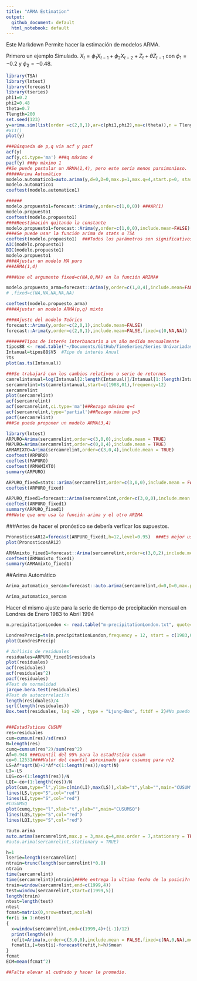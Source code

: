 ```yaml
---
title: "ARMA Estimation"
output:
  github_document: default
  html_notebook: default
---
```


Este Markdown Permite hacer la estimación de modelos ARMA.


Primero un ejemplo Simulado.
$X_t=\phi_{1}X_{t-1}+\phi_{2}X_{t-2}+Z_t+\theta Z_{t-1}$ con $\phi_{1}=-0.2$ y $\phi_2=-0.48$.

```r
library(TSA)
library(lmtest)
library(forecast)
library(tseries)
phi1=0.2
phi2=0.48
theta=0.7
Tlength=200
set.seed(123)
y=arima.sim(list(order =c(2,0,1),ar=c(phi1,phi2),ma=c(theta)),n = Tlength)
#x11()
plot(y)

###Búsqueda de p,q vía acf y pacf
acf(y)
acf(y,ci.type='ma') ###q máximo 4
pacf(y) ###p máximo 1
##Se puede postular un ARMA(1,4), pero este sería menos parsimonioso.
#####Arima Automático
modelo.automatico1=auto.arima(y,d=0,D=0,max.p=1,max.q=4,start.p=0, start.q=0,seasonal=FALSE,max.order=5,stationary=TRUE,ic="aicc",stepwise=FALSE,allowmean = TRUE)  ###Se propuso un modelo ARMA(1,4), aunque varios coeficientes no son significativo
modelo.automatico1
coeftest(modelo.automatico1)

######
modelo.propuesto1=forecast::Arima(y,order=c(1,0,0)) ###AR(1)
modelo.propuesto1
coeftest(modelo.propuesto1)
####Reestimación quitando la constante
modelo.propuesto1=forecast::Arima(y,order=c(1,0,0),include.mean=FALSE) ###AR(1)
####Se puede usar la función arima de stats o TSA
coeftest(modelo.propuesto1)  ###Todos los parámetros son significativos
AIC(modelo.propuesto1)
BIC(modelo.propuesto1)
modelo.propuesto1
####Ajustar un modelo MA puro
###ARMA(1,4)

####Use el argumento fixed=c(NA,0,NA) en la función ARIMA#

modelo.propuesto_arma=forecast::Arima(y,order=c(1,0,4),include.mean=FALSE,fixed=c(NA,0,NA,0,NA))
# ,fixed=c(NA,NA,NA,NA,NA)

coeftest(modelo.propuesto_arma)
####Ajustar un modelo ARMA(p,q) mixto

####Ajuste del modelo Teórico
forecast::Arima(y,order=c(2,0,1),include.mean=FALSE)
forecast::Arima(y,order=c(2,0,1),include.mean=FALSE,fixed=c(0,NA,NA))
```


```r

#######Tipos de interés interbancario a un año medido mensualmente
tipos88 <- read.table("~/Documents/GitHub/TimeSeries/Series Univariadas/R/Estimación ARMA/tipos88.dat", quote="\"", comment.char="")
Intanual=tipos88$V5  #Tipo de interés Anual
?ts
plot(as.ts(Intanual))
```

```r
###Se trabajará con los cambios relativos o serie de retornos
camrelintanual=log(Intanual[2:length(Intanual)]/Intanual[1:(length(Intanual)-1)])
sercamrelint=ts(camrelintanual,start=c(1988,01),frequency=12)
sercamrelint
plot(sercamrelint)
acf(sercamrelint)
acf(sercamrelint,ci.type='ma')##Rezago máximo q=4
acf(sercamrelint,type='partial')##Rezago máximo p=3
pacf(sercamrelint)
###Se puede proponer un modelo ARMA(3,4)

```

```r
library(lmtest)
ARPURO=Arima(sercamrelint,order=c(3,0,0),include.mean = TRUE)
MAPURO=Arima(sercamrelint,order=c(0,0,4),include.mean = TRUE)
ARMAMIXTO=Arima(sercamrelint,order=c(3,0,4),include.mean = TRUE)
coeftest(ARPURO)
coeftest(MAPURO)
coeftest(ARMAMIXTO)
summary(ARPURO)
```



```r
ARPURO_fixed=stats::arima(sercamrelint,order=c(3,0,0),include.mean = FALSE,fixed=c(NA,0,NA),method = c("CSS-ML"))
coeftest(ARPURO_fixed)  

ARPURO_fixed1=forecast::Arima(sercamrelint,order=c(3,0,0),include.mean = FALSE,fixed=c(NA,0,NA),method = c("CSS-ML"))
coeftest(ARPURO_fixed1)
summary(ARPURO_fixed1)
###Note que uno usa la función arima y el otro ARIMA
```
###Antes de hacer el pronóstico se debería verficar los supuestos.
```r
PronosticosAR12=forecast(ARPURO_fixed1,h=12,level=0.95)  ###Es mejor usar el objeto de la función ARIMA
plot(PronosticosAR12)
```

```r
ARMAmixto_fixed1=forecast::Arima(sercamrelint,order=c(3,0,2),include.mean = FALSE,method = c("CSS-ML")) #,fixed=c(NA,NA,NA,NA,NA,0,0)
coeftest(ARMAmixto_fixed1)
summary(ARMAmixto_fixed1)
```

##Arima Automático
```r
Arima_automatico_sercam=forecast::auto.arima(sercamrelint,d=0,D=0,max.p=4,max.q=4,start.p=0, start.q=0,seasonal=FALSE,max.order=8,stationary=TRUE,ic="bic",stepwise=FALSE,allowmean = TRUE) 

Arima_automatico_sercam 
```




Hacer el mismo ajuste para la serie de tiempo  de precipitación mensual en Londres de Enero 1983 to Abril 1994
```r
m.precipitationLondon <- read.table("m-precipitationLondon.txt", quote="\"", comment.char="")

LondresPrecip=ts(m.precipitationLondon,frequency = 12, start = c(1983,01))
plot(LondresPrecip)
```


```r
# An?lisis de residuales
residuales=ARPURO_fixed1$residuals
plot(residuales)
acf(residuales)
acf(residuales^2)
pacf(residuales)
#Test de normalidad
jarque.bera.test(residuales)
#Test de autocorrelaci?n
length(residuales)/4
sqrt(length(residuales))
Box.test(residuales, lag =20 , type = "Ljung-Box", fitdf = 2)#No puedo Rechazar la hipótesis de no autocorrelación!


###Estad?sticas CUSUM
res=residuales
cum=cumsum(res)/sd(res)
N=length(res)
cumq=cumsum(res^2)/sum(res^2)
Af=0.948 ###Cuantil del 95% para la estad?stica cusum
co=0.12531####Valor del cuantil aproximado para cusumsq para n/2
LS=Af*sqrt(N)+2*Af*c(1:length(res))/sqrt(N)
LI=-LS
LQS=co+(1:length(res))/N
LQI=-co+(1:length(res))/N
plot(cum,type="l",ylim=c(min(LI),max(LS)),xlab="t",ylab="",main="CUSUM")
lines(LS,type="S",col="red")
lines(LI,type="S",col="red")
#CUSUMSQ
plot(cumq,type="l",xlab="t",ylab="",main="CUSUMSQ")                      
lines(LQS,type="S",col="red")                                                                           
lines(LQI,type="S",col="red")
```


```r
?auto.arima
auto.arima(sercamrelint,max.p = 3,max.q=4,max.order = 7,stationary = TRUE,seasonal = FALSE,stepwise = FALSE,ic='bic')
#auto.arima(sercamrelint,stationary = TRUE)
```
```r
h=1
lserie=length(sercamrelint)
ntrain=trunc(length(sercamrelint)*0.8)
ntrain
time(sercamrelint)
time(sercamrelint)[ntrain]###Me entrega la ultima fecha de la posici?n ntrain
train=window(sercamrelint,end=c(1999,4))
test=window(sercamrelint,start=c(1999,5))
length(train)
ntest=length(test)
ntest
fcmat=matrix(0,nrow=ntest,ncol=h)
for(i in 1:ntest)
{
  x=window(sercamrelint,end=c(1999,4)+(i-1)/12)
  print(length(x))
  refit=Arima(x,order=c(3,0,0),include.mean = FALSE,fixed=c(NA,0,NA),method = c("CSS-ML"))
  fcmat[i,]=test[i]-forecast(refit,h=h)$mean
}
fcmat
ECM=mean(fcmat^2)

##Falta elevar al cudrado y hacer le promedio.
```

